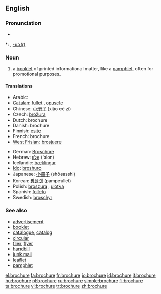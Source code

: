 ==English==
{{wikipedia}}

===Pronunciation===
* {{audio|en-us-brochure.ogg|Audio (US)}}

*: {{rhymes|əʊʃə(r)}}, {{US}} [[Rhymes:English:-ʊə(r)|-ʊə(r)]]

===Noun===
{{en-noun}}

# a [[booklet]] of printed informational matter, like a [[pamphlet]], often for promotional purposes.

====Translations====
{{top}}
* Arabic: {{Arab|[[إعلان]]}}
* [[Catalan]]: [[fullet]] {{m}}, [[opuscle]] {{m}}
* Chinese: [[小册子]] (xiǎo cè zi)
* Czech: [[brožura]] {{f}}
* Dutch: brochure
* Danish: brochure
* Finnish: [[esite]]
* French: brochure
* [[West Frisian]]: [[brosjuere]]
{{mid}}
* German: [[Broschüre]] {{f}}
* Hebrew: [[עלון]] ('alon) {{m}}
* Icelandic: [[bæklingur]] {{m}}
* [[Ido]]: [[broshuro]]
* Japanese: [[小冊子]] (shōsasshi)
* Korean: [[팜플렛]] (pampeullet)
* Polish: [[broszura]] {{f}}, [[ulotka]] {{f}}
* Spanish: [[folleto]] {{m}}
* Swedish: [[broschyr]]
{{bottom}}

===See also===
* [[advertisement]]
* [[booklet]]
* [[catalogue]], [[catalog]]
* [[circular]]
* [[flier]], [[flyer]]
* [[handbill]]
* [[junk mail]]
* [[leaflet]]
* [[pamphlet]]

[[el:brochure]]
[[fa:brochure]]
[[fr:brochure]]
[[io:brochure]]
[[id:brochure]]
[[it:brochure]]
[[hu:brochure]]
[[pl:brochure]]
[[ru:brochure]]
[[simple:brochure]]
[[fi:brochure]]
[[ta:brochure]]
[[vi:brochure]]
[[tr:brochure]]
[[zh:brochure]]